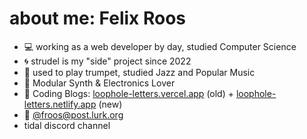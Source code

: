 # about me: Felix Roos

- 💻 working as a web developer by day, studied Computer Science
- 🌀 strudel is my "side" project since 2022
- 🎺 used to play trumpet, studied Jazz and Popular Music
- 🔌 Modular Synth & Electronics Lover
- 💌 Coding Blogs: [loophole-letters.vercel.app](https://loophole-letters.vercel.app/) (old) + [loophole-letters.netlify.app](https://loophole-letters.netlify.app/) (new)
- 🐘 [@froos@post.lurk.org](https://post.lurk.org/@froos)
- tidal discord channel

